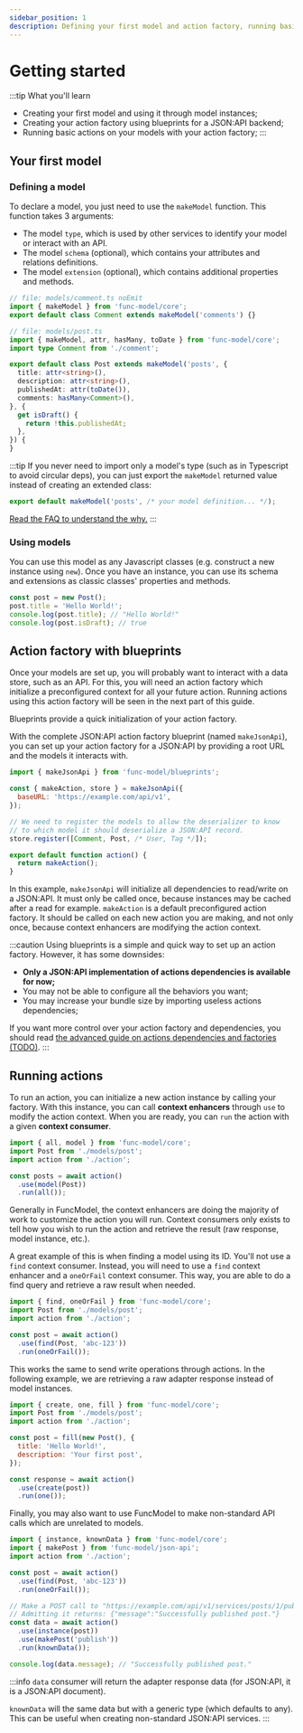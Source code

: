 ```yaml
---
sidebar_position: 1
description: Defining your first model and action factory, running basic actions.
---
```


# Getting started

:::tip What you'll learn
- Creating your first model and using it through model instances;
- Creating your action factory using blueprints for a JSON:API backend;
- Running basic actions on your models with your action factory;
:::

## Your first model

### Defining a model

To declare a model, you just need to use the `makeModel` function. This function takes 3 arguments:

- The model `type`, which is used by other services to identify your model or interact with an API.
- The model `schema` (optional), which contains your attributes and relations definitions.
- The model `extension` (optional), which contains additional properties and methods.

```ts title="models/post.js"
// file: models/comment.ts noEmit
import { makeModel } from 'func-model/core';
export default class Comment extends makeModel('comments') {}

// file: models/post.ts
import { makeModel, attr, hasMany, toDate } from 'func-model/core';
import type Comment from './comment';

export default class Post extends makeModel('posts', {
  title: attr<string>(),
  description: attr<string>(),
  publishedAt: attr(toDate()),
  comments: hasMany<Comment>(),
}, {
  get isDraft() {
    return !this.publishedAt;
  },
}) {
}
```

:::tip
If you never need to import only a model's type (such as in Typescript to avoid circular deps),
you can just export the `makeModel` returned value instead of creating an extended class:

```javascript
export default makeModel('posts', /* your model definition... */);
```

[Read the FAQ to understand the why.](/docs/discover#why-classes-are-used-for-models-in-typescript)
:::

### Using models

You can use this model as any Javascript classes (e.g. construct a new instance using `new`). Once
you have an instance, you can use its schema and extensions as classic classes' properties and
methods.

```javascript
const post = new Post();
post.title = 'Hello World!';
console.log(post.title); // "Hello World!"
console.log(post.isDraft); // true
```

## Action factory with blueprints

Once your models are set up, you will probably want to interact with a data store, such as an API.
For this, you will need an action factory which initialize a preconfigured context
for all your future action. Running actions using this action factory will be seen in the next part
of this guide.

Blueprints provide a quick initialization of your action factory.

With the complete JSON:API action factory blueprint (named `makeJsonApi`), you can
set up your action factory for a JSON:API by providing a root URL and the models it
interacts with.

```javascript title="action.js"
import { makeJsonApi } from 'func-model/blueprints';

const { makeAction, store } = makeJsonApi({
  baseURL: 'https://example.com/api/v1',
});

// We need to register the models to allow the deserializer to know
// to which model it should deserialize a JSON:API record.
store.register([Comment, Post, /* User, Tag */]);

export default function action() {
  return makeAction();
}
```

In this example, `makeJsonApi` will initialize all dependencies to read/write on a JSON:API.
It must only be called once, because instances may be cached after a read for example.
`makeAction` is a default preconfigured action factory. It should be called on each new action
you are making, and not only once, because context enhancers are modifying the action context.

:::caution
Using blueprints is a simple and quick way to set up an action factory. However, it has some downsides:

- **Only a JSON:API implementation of actions dependencies is available for now;**
- You may not be able to configure all the behaviors you want;
- You may increase your bundle size by importing useless actions dependencies;

If you want more control over your action factory and dependencies, you should
read [the advanced guide on actions dependencies and factories (TODO)](#todo).
:::

## Running actions

To run an action, you can initialize a new action instance by calling your factory.
With this instance, you can call **context enhancers** through `use` to modify
the action context.
When you are ready, you can `run` the action with a given **context consumer**.

```javascript
import { all, model } from 'func-model/core';
import Post from './models/post';
import action from './action';

const posts = await action()
  .use(model(Post))
  .run(all());
```

Generally in FuncModel, the context enhancers are doing the majority of work to
customize the action you will run. Context consumers only exists to tell how
you wish to run the action and retrieve the result (raw response,
model instance, etc.).

A great example of this is when finding a model using its ID. You'll not use
a `find` context consumer. Instead, you will need to use a `find` context
enhancer and a `oneOrFail` context consumer. This way, you are able to do
a find query and retrieve a raw result when needed.

```javascript
import { find, oneOrFail } from 'func-model/core';
import Post from './models/post';
import action from './action';

const post = await action()
  .use(find(Post, 'abc-123'))
  .run(oneOrFail());
```

This works the same to send write operations through actions. In the following
example, we are retrieving a raw adapter response instead of model instances.

```javascript
import { create, one, fill } from 'func-model/core';
import Post from './models/post';
import action from './action';

const post = fill(new Post(), {
  title: 'Hello World!',
  description: 'Your first post',
});

const response = await action()
  .use(create(post))
  .run(one());
```

Finally, you may also want to use FuncModel to make non-standard API calls
which are unrelated to models.

```javascript
import { instance, knownData } from 'func-model/core';
import { makePost } from 'func-model/json-api';
import action from './action';

const post = await action()
  .use(find(Post, 'abc-123'))
  .run(oneOrFail());

// Make a POST call to "https://example.com/api/v1/services/posts/1/publish"
// Admitting it returns: {"message":"Successfully published post."}
const data = await action()
  .use(instance(post))
  .use(makePost('publish'))
  .run(knownData());

console.log(data.message); // "Successfully published post."
```

:::info
`data` consumer will return the adapter response data (for JSON:API, it is a JSON:API document).

`knownData` will the same data but with a generic type (which defaults to any). This can be useful
when creating non-standard JSON:API services.
:::
